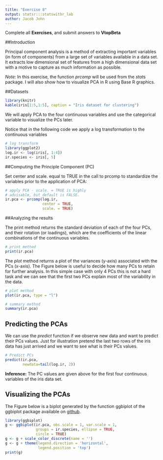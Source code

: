 ```yaml
---
title: "Exercise 8"
output: statsr:::statswithr_lab
author: Jacob John
---
```


<div id="instructions">
Complete all **Exercises**, and submit answers to **VtopBeta**
</div>


##Introduction

Principal component analysis is a method of extracting important variables (in form of components) from a large set of variables available in a data set. It extracts low dimensional set of features from a high dimensional data set with a motive to capture as much information as possible.

*Note:* In this exercise, the function *prcomp* will be used from the *stat*s package. I will also show how to visualize PCA in R using Base R graphics.


##Datasets

```r
library(knitr)
kable(iris[1:5,1:5], caption = "Iris dataset for clustering")
```

We will apply PCA to the four continuous variables and use the categorical variable to visualize the PCs later.

Notice that in the following code we apply a log transformation to the continuous variables

```r
# log transform 
library(ggplot2)
log.ir <- log(iris[, 1:4])
ir.species <- iris[, 5]
```


##Computing the Principle Component (PC)

Set center and scale. equal to TRUE in the call to prcomp to standardize the variables prior to the application of PCA:

```r
# apply PCA - scale. = TRUE is highly 
# advisable, but default is FALSE. 
ir.pca <- prcomp(log.ir,
                 center = TRUE,
                 scale. = TRUE) 
```


##Analyzing the results

The print method returns the standard deviation of each of the four PCs, and their rotation (or loadings), which are the coefficients of the linear combinations of the continuous variables.

```r
# print method
print(ir.pca)
```

The *plot* method returns a plot of the variances (y-axis) associated with the PCs (x-axis). The Figure below is useful to decide how many PCs to retain for further analysis. In this simple case with only 4 PCs this is not a hard task and we can see that the first two PCs explain most of the variability in the data.

```r
# plot method
plot(ir.pca, type = "l")

# summary method
summary(ir.pca)
```

## Predicting the PCAs

We can use the *predict* function if we observe new data and want to predict their PCs values. Just for illustration pretend the last two rows of the iris data has just arrived and we want to see what is their PCs values.

```r
# Predict PCs
predict(ir.pca, 
        newdata=tail(log.ir, 2))
```


__Inference:__ The PC values are given above for the first four continuous variables of the iris data set.

## Visualizing the PCAs

The Figure below is a biplot generated by the function ggbiplot of the ggbiplot package available on [github](https://github.com/vqv/ggbiplot).

```r
library(ggbiplot)
g <- ggbiplot(ir.pca, obs.scale = 1, var.scale = 1, 
              groups = ir.species, ellipse = TRUE, 
              circle = TRUE)
g <- g + scale_color_discrete(name = '')
g <- g + theme(legend.direction = 'horizontal', 
               legend.position = 'top')
print(g)

```